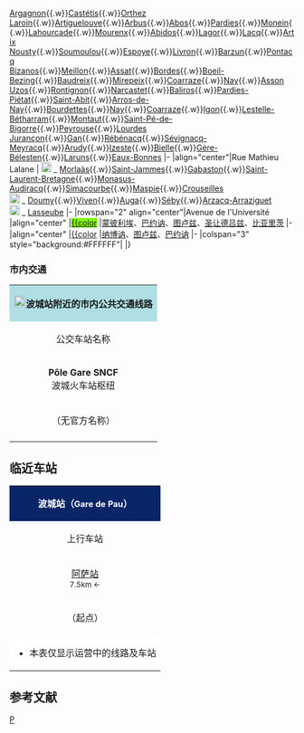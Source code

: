 {{noteTA
|G1=交通
|G2=法國地名
|1=zh-cn:公交;zh-tw:公車;zh-hk:巴士;zh-sg:巴士;zh-my:巴士;zh-mo:巴士;
|2=zh-hans:快速公交;zh-hk:巴士快速交通;zh-tw:快捷巴士;
}}
{{Infobox station
|symbol_right=[[File:_Sncf-logo.svg|32x32px]]
|name=波城站
|native_name=Gare de Pau
|native_name_lang=fr
|image=Gara de Pau.jpg
|caption=波城站的主站房
|borough={{FRA}}[[比利牛斯-大西洋省|比利牛斯-大西洋省]][[波城|波城]]
|address=Avenue Jean Biray, 64000 PAU
|coordinates={{coord|43|17|29|N|0|22|10|W|display=inline,title|scale:10000}}
|elevation=178
|architect=
|owned= [[File:_Sncf-logo.svg|32x32px]]
|opened=1863年3月4日
|closed=
|status=使用中
|operator= [[File:_Sncf-logo.svg|32x32px]]
|lines=[[图卢兹－巴约讷铁路|图卢兹－巴约讷铁路]]<br>{{link-fr|波城－康弗朗铁路|Ligne de Pau à Canfranc (frontière)}} 
|platforms=3
|tracks=4
|type=客运车站
|services=[[TGV|TGV]]<br>[[法国大区列车|TER]]<br>[[法国城际列车|INTERCITÉS]]
|passengers=739,761人次
|pass_year=2016年<ref>{{Cite web|url=https://ressources.data.sncf.com/explore/dataset/frequentation-gares/?sort=voyageurs_2014&q=pau|title=Fréquentation en gares|accessdate=2018-04-10|author=SNCF|date=|language=fr|publisher=SNCF Open Data|archive-date=2018-04-11|archive-url=https://web.archive.org/web/20180411111554/https://ressources.data.sncf.com/explore/dataset/frequentation-gares/?sort=voyageurs_2014&q=pau|dead-url=no}}</ref>
|pass_rank=a级
|other_services_collapsible=yes
|other_services={{Infobox|child=yes
|label1={{link-fr|波城城市公共交通|Transports en commun de Pau|IDELIS}}
|data1=[[波城城市公共交通|<span style="background:#00519E">{{color]] [[波城城市公共交通|<span style="background:#EE87B2">{{color]] [[波城城市公共交通|<span style="background:#9D9C8A">{{color]] [[波城城市公共交通|<span style="background:#5CC5ED">{{color]] [[波城城市公共交通|<span style="background:#172983">{{color]] [[波城城市公共交通|<span style="background:#C8B600">{{color]]<br>[[File:CH-Zusatztafel-Fussgänger.svg|7px]] _ [[波城城市公共交通|<span style="background:#65003E">{{color]]
|label2={{link-fr|比利牛斯-大西洋省城际客运|Transports 64|Transports 64}}
|data2=<span style="background:#E40090">{{color|#FFFFFF|801}}</span> <span style="background:#00A7F0">{{color|#FFFFFF|802}}</span> <span style="background:#DC143C">{{color|#FFFFFF|803}}</span> <span style="background:#FF7F50">{{color|#FFFFFF|804}}</span> <span style="background:#8A2BE2">{{color|#FFFFFF|805}}</span> <span style="background:#008000">{{color|#FFFFFF|806}}</span><br>[[File:CH-Zusatztafel-Fussgänger.svg|7px]][[File:Black_telephone_icon_from_DejaVu_Sans.svg|18px]] _ <span style="background:#48D1CC">{{color|#FFFFFF|821}}</span> <span style="background:#FF7320">{{color|#FFFFFF|822}}</span> <span style="background:#D20000">{{color|#FFFFFF|823}}</span>
|label3=
|data3=
|label4=
|data4=
|label5=
|data5=
|label6=
|data6=
|label7=[[File:CH-Zusatztafel-Fussgänger.svg|7px]] _ 
|data7=[[弗利克斯巴士|<span style="background:#7FFF00">{{color]]·[[Isilines|<span style="background:#ffffff">{{color]]·[[Ouibus|<span style="background:#FF1493">{{color]]
|label8=
|data8=
|label9=
|data9=
|label10=
|data10=
|label11=
|data11=
}}
}}
'''波城站'''（{{lang-fr|Gare de Pau}}），是法国的一个铁路车站，位于法国西南部城市，[[比利牛斯-大西洋省|比利牛斯-大西洋省]]的省会'''[[波城|波城]]'''。

==位置==

波城站位于市区的南部。车站大致呈东西走向，开口朝北。

由于其所在铁路线沿波城河（{{lang-fr|Gave de Pau}}）北岸延伸，而该河的河面又远低于两岸，因此波城站与波城市区之间有一道超过20米的"悬崖"。步行的乘客可乘坐波城站对面的缆车攀上此崖并进入波城市区。

== 停靠线路 ==

{{动态列表|最后更新时间：2018年4月10日。本章节内容仅供参考，不排除因施工或罢工而引发的临时性变更。欢迎修正和补充}}

以下列车线路在波城站停靠<ref>{{Cite web|url=http://www.sncf.com/fr/gare/horaires/pau|title=波城站实时列车时刻表|accessdate=2018-04-10|author=SNCF|date=|language=法语|publisher=SNCF|archive-date=2017-12-31|archive-url=https://web.archive.org/web/20171231054554/http://www.sncf.com/fr/gare/horaires/pau|dead-url=no}}</ref>：

{| class="wikitable mw-collapsible" 
|colspan="5" style="background:#0000FF" align="center" |[[File:Sncf-logo.svg|28x28px]] {{color|#FFFFFF|'''波城站列车线路表'''}}
|-
!style="background:#B0C4DE"| 线路
!style="background:#B0C4DE"|车种
!style="background:#B0C4DE"|上一站
!style="background:#B0C4DE"|下一站
!style="background:#B0C4DE"|大致运行频率{{noteTag|name=noteA}}
|-
|[[塔布站|塔布]]—[[巴黎蒙帕纳斯站|巴黎]]
| rowspan="1" align="center" |'''[[TGV|TGV]]'''
|[[卢尔德站|卢尔德]]
|[[奥尔特茨站|奥尔特茨]]/[[达克斯站|达克斯]]
|每天4趟左右
|-
|[[图卢兹马塔比欧站|图卢兹]]—[[巴约讷站|巴约讷]]
| rowspan="1" align="center" |'''[[法国城际列车|INTERCITÉS]]'''
|[[卢尔德站|卢尔德]]
|[[奥尔泰兹站|奥尔泰兹]]
|每天3~4趟
|-
|[[图卢兹马塔比欧站|图卢兹]]—'''波城'''
| rowspan="6" align="center"|'''[[法国大区列车|TER]]'''
|[[科阿拉兹奈站|科阿拉兹-奈]]
|（终点）
|每天3趟左右
|-
|[[塔布站|塔布]]—[[达克斯站|达克斯]]/[[巴约讷站|巴约讷]]
|[[科阿拉兹奈站|科阿拉兹-奈]]/[[阿萨站|阿萨]]
|[[阿尔提站|阿尔提]]
|每天1~2趟
|-
|[[塔布站|塔布]]→[[波尔多圣让站|波尔多]]
|[[科阿拉兹奈站|科阿拉兹-奈]]
|[[阿尔提站|阿尔提]]
|每天1趟（单向）{{noteTag|name=noteB}}
|-
|'''波城'''—[[达克斯站|达克斯]]
|（起点）
|[[阿尔提站|阿尔提]]
|每天3~6趟
|-
|'''波城'''—[[巴约讷站|巴约讷]]
|（起点）
|[[阿尔提站|阿尔提]]
|每天2~3趟
|-
|'''波城'''—[[伯杜站|伯杜]]
|（起点）
|[[王子架站|王子架]]
|每天5~8趟
|-
|colspan="5" style="background:#FFFFFF"|{{noteFoot|1=
{{noteTag|name=noteA|1=在本栏中，往返1次为"1趟"；除特别标明外，其数据仅工作日有效，周末及节假日列车数量可能会减少}}
{{noteTag|name=noteB|1=周末及节假日停运}}
}}
|}
==配套交通==
===长途客车===

波城站对应的大巴车上下车地点位于车站前方的公交车站处。

{| class="wikitable mw-collapsible" 
|colspan="3" align="center"  style="background:#D3D3D3" |[[File:BSicon_BUS.svg|24x24px]]'''停靠波城的大巴车'''
|-
!align="center" |上下车地点
!align="center" |运营单位
!align="center" style="margin: 0 auto; width:42em;"|主要目的地{{noteTag|name=noteA}}
|-
| rowspan="3" align="center" |波城站前方
|align="center" |大区城际客运<br>Car Midi-Pyrénées
|[[塔布|塔布]]{{.w}}[[蒙德马桑|蒙德马桑]]{{.w}}[[阿让|阿让]]{{noteTag|name=noteB}}
|-
|align="center" |[[SNCF|SNCF]]
|（''当某条铁路线施工或罢工时，SNCF可能会提供途径该线路沿途站点的大巴车''{{noteTag|name=noteB}}）
|-
|rowspan="2" align="center" |{{link-fr|比利牛斯-大西洋省城际客运|Transport 64}}<br>Transport 64<ref>{{Cite web|url=http://www.transports64.fr/IMG/pdf/plan_reseau_transports64.pdf|title=比利牛斯-大西洋省城际客运线路地图查询|accessdate=2016-06-12|author=比利牛斯-大西洋省城际客运公司|date=|language=法语|publisher=|archive-url=https://web.archive.org/web/20160418052310/http://www.transports64.fr/IMG/pdf/plan_reseau_transports64.pdf|archive-date=2016-04-18|dead-url=yes}}</ref>{{noteTag|name=noteC}}
|
<span style="background:#E40090">{{color|#FFFFFF|801}}</span> [[比莱尔|Billère]]{{.w}}[[莱斯卡|Lescar]]{{.w}}[[波埃德莱斯卡|Poey-de-Lescar]]{{.w}}[[当甘|Denguin]]{{.w}}[[拉巴斯提德塞泽拉克|Labastide-Cézéracq]]{{.w}}[[阿尔提克斯|Artix]]{{.w}}[[拉克_(比利牛斯-大西洋省)|Lacq]]{{.w}}[[蒙_(比利牛斯-大西洋省)|Mont]]{{.w}}[[阿尔加尼翁|Argagnon]]{{.w}}[[卡斯泰提|Castétis]]{{.w}}[[奥尔泰兹|Orthez]]<br>
<span style="background:#00A7F0">{{color|#FFFFFF|802}}</span> [[拉欢|Laroin]]{{.w}}[[阿尔提格卢夫|Artiguelouve]]{{.w}}[[阿尔比斯|Arbus]]{{.w}}[[阿波斯|Abos]]{{.w}}[[帕尔迪_(比利牛斯-大西洋省)|Pardies]]{{.w}}[[莫南|Monein]]{{.w}}[[洛尔卡德|Lahourcade]]{{.w}}[[穆朗斯|Mourenx]]{{.w}}[[阿比多|Abidos]]{{.w}}[[拉戈尔_(比利牛斯-大西洋省)|Lagor]]{{.w}}[[拉克_(比利牛斯-大西洋省)|Lacq]]{{.w}}[[阿尔提克斯|Artix]]<br>
<span style="background:#DC143C">{{color|#FFFFFF|803}}</span> [[努斯提|Nousty]]{{.w}}[[苏穆卢|Soumoulou]]{{.w}}[[埃斯波埃|Espoye]]{{.w}}[[利夫龙|Livron]]{{.w}}[[巴尔赞|Barzun]]{{.w}}[[蓬塔克|Pontacq]]<br>
<span style="background:#FF7F50">{{color|#FFFFFF|804}}</span> [[比扎诺斯|Bizanos]]{{.w}}[[梅永|Meillon]]{{.w}}[[阿萨_(比利牛斯-大西洋省)|Assat]]{{.w}}[[博尔德_(比利牛斯-大西洋省)|Bordes]]{{.w}}[[博埃伊伯金|Boeil-Bezing]]{{.w}}[[博德雷_(比利牛斯-大西洋省)|Baudreix]]{{.w}}[[米尔佩|Mirepeix]]{{.w}}[[科阿拉兹_(比利牛斯-大西洋省)|Coarraze]]{{.w}}[[奈_(比利牛斯-大西洋省)|Nay]]{{.w}}[[阿松_(比利牛斯-大西洋省)|Asson]]<br>
<span style="background:#8A2BE2">{{color|#FFFFFF|805}}</span> [[于佐|Uzos]]{{.w}}[[龙提尼翁|Rontignon]]{{.w}}[[纳尔卡斯泰|Narcastet]]{{.w}}[[巴利罗斯|Baliros]]{{.w}}[[帕尔迪皮耶塔|Pardies-Piétat]]{{.w}}[[圣阿比|Saint-Abit]]{{.w}}[[阿罗斯德奈|Arros-de-Nay]]{{.w}}[[布尔代特|Bourdettes]]{{.w}}[[奈_(比利牛斯-大西洋省)|Nay]]{{.w}}[[科阿拉兹_(比利牛斯-大西洋省)|Coarraze]]{{.w}}[[伊贡|Igon]]{{.w}}[[雷斯泰勒贝塔朗|Lestelle-Bétharram]]{{.w}}[[蒙托_(比利牛斯-大西洋省)|Montaut]]{{.w}}[[圣佩德比戈尔|Saint-Pé-de-Bigorre]]{{.w}}[[佩鲁斯_(上比利牛斯省)|Peyrouse]]{{.w}}[[卢尔德|Lourdes]]<br>
<span style="background:#008000">{{color|#FFFFFF|806}}</span> [[朱朗松|Jurançon]]{{.w}}[[冈|Gan]]{{.w}}[[雷贝纳克|Rébénacq]]{{.w}}[[塞维尼亚克梅拉克|Sévignacq-Meyracq]]{{.w}}[[阿吕迪|Arudy]]{{.w}}[[伊泽斯特|Izeste]]{{.w}}[[比耶伊|Bielle]]{{.w}}[[热尔贝莱斯唐|Gère-Bélesten]]{{.w}}[[拉兰_(比利牛斯-大西洋省)|Laruns]]{{.w}}[[欧波讷|Eaux-Bonnes]]
|-
|align="center"|Rue Mathieu Lalane{{noteTag|name=noteD}}
|
[[File:Black_telephone_icon_from_DejaVu_Sans.svg|18px]] _ <span style="background:#48D1CC">{{color|#FFFFFF|821}}</span> [[莫尔拉斯|Morlaàs]]{{.w}}[[圣让姆|Saint-Jammes]]{{.w}}[[加巴斯通|Gabaston]]{{.w}}[[圣洛朗布列塔尼|Saint-Laurent-Bretagne]]{{.w}}[[莫纳叙欧迪拉克|Monasus-Audiracq]]{{.w}}[[西马库尔布|Simacourbe]]{{.w}}[[马斯皮拉龙盖尔瑞亚克|Maspie]]{{.w}}[[克鲁塞伊|Crouseilles]]<br>
[[File:Black_telephone_icon_from_DejaVu_Sans.svg|18px]] _ <span style="background:#FF7320">{{color|#FFFFFF|822}}</span> [[杜米|Doumy]]{{.w}}[[维旺_(比利牛斯-大西洋省)|Viven]]{{.w}}[[欧加|Auga]]{{.w}}[[塞比|Séby]]{{.w}}[[阿尔扎克阿拉济盖|Arzacq-Arraziguet]]<br>
[[File:Black_telephone_icon_from_DejaVu_Sans.svg|18px]] _ <span style="background:#D20000">{{color|#FFFFFF|823}}</span> [[拉瑟布|Lasseube]]
|-
|rowspan="2" align="center"|Avenue de l'Université{{noteTag|name=noteE}}
|align="center" |[[弗利克斯巴士|<span style="background:#7FFF00">{{color]]
|[[蒙彼利埃|蒙彼利埃]]、[[巴约讷|巴约讷]]、[[图卢兹|图卢兹]]、[[圣让德吕兹|圣让德吕兹]]、[[比亚里茨|比亚里茨]]
|-
|align="center" |[[Isilines|<span style="background:#ffffff">{{color]]
|[[纳博讷|纳博讷]]、[[图卢兹|图卢兹]]、[[巴约讷站|巴约讷]]
|-
|colspan="3" style="background:#FFFFFF"|{{noteFoot|1=
{{noteTag|name=noteA|1=本栏不包括可以联程中转前往的目的地}}
{{noteTag|name=noteB|1=其车票可与SNCF的同线路车票通用}}
{{noteTag|name=noteC|1=[http://www.transports64.fr/Horaires-194 部分城际客运线路仅周一至五开行]}}
{{noteTag|name=noteD|1=位于波城站东北大约600米，可从波城站乘坐公交T2路、P5路、P11路、P20路、P22路或P23路，在"Pôle Bosquet"站下车即可}}
{{noteTag|name=noteE|1=位于波城站北侧大约3公里，可从波城站乘坐公交T2路，在"Commune de Paris"站下车即可}}
}}
|}

===市内交通===

{| class="wikitable mw-collapsible" 
|colspan="3" align="center" style="background:#AFDFE4"|[[File:Bus-logo.svg|21x21px]]'''波城站附近的市内公共交通线路'''
|-
!align="center" |公交车站名称
!align="center" |位置
!align="center" |停靠线路{{noteTag|name=noteA}}<ref>{{Cite web|url=http://reseau-idelis.com/upload/plans/STAP-plan_general_oct2015.pdf|title=波城市区公交线路地图查询|accessdate=2016-06-12|author=IDELIS（波城城市公共交通公司）|date=|language=法语|publisher=IDELIS|deadurl=yes|archiveurl=https://web.archive.org/web/20160506163728/http://reseau-idelis.com/upload/plans/STAP-plan_general_oct2015.pdf|archivedate=2016-05-06}}</ref>
|-
|'''Pôle Gare SNCF'''<br>波城火车站枢纽
|车站正前方大约50米
|
[[波城城市公共交通|<span style="background:#00519E">{{color]] '''[[朱朗松|朱朗松]]'''-职高 ↔ '''[[波城|波城]]'''-中心医院{{noteTag|name=noteB}} <br>
[[波城城市公共交通|<span style="background:#EE87B2">{{color]] '''[[波城|波城]]'''-泽尼特 ↔ '''[[马泽尔勒宗|马泽尔勒宗]]'''-拉里乌<br>
[[波城城市公共交通|<span style="background:#9D9C8A">{{color]] '''[[波城|波城]]'''-布斯凯枢纽↔ '''[[冈|冈]]'''-市政府 <br>
[[波城城市公共交通|<span style="background:#5CC5ED">{{color]] '''[[波城|波城]]'''-火车站枢纽 ↔ '''[[于赞|于赞]]'''-{{link-fr|波城比利牛斯机场|Aéroport de Pau-Pyrénées|机场}} <br>
[[波城城市公共交通|<span style="background:#172983">{{color]] '''[[波城|波城]]'''-火车站枢纽 ↔ '''[[莫尔拉斯|莫尔拉斯]]'''-{{link-fr|莫尔拉斯地区公共社区|Communauté de communes du Pays de Morlaàs|公共社区}} <br>
[[波城城市公共交通|<span style="background:#C8B600">{{color]] '''[[波城|波城]]'''-布斯凯枢纽 ↔ '''[[阿勒西|阿勒西]]'''-诊疗中心
|-
|（无官方名称）
|车站正前方大约80米
|[[波城城市公共交通|<span style="background:#65003E">{{color]]（波城缆车）
|-
|colspan="3" style="background:#FFFFFF"|{{noteFoot|1=
{{noteTag|name=noteA|1=除<span style="background:#00519E">{{color|#FFFFFF|'''T2'''}}</span>外，所有公交线路在周日及节假日均停运}}
{{noteTag|name=noteB|1=每年五月一日停运}}
}}
|}

==临近车站==

{|class="wikitable mw-collapsible" style="margin: 0 auto; width:42em;"
|colspan="3" style="background:#082567;color:#FFFFFF" align="center"|'''波城站（<span style="font-size:11pt;">Gare de Pau</span>）'''
|-
!上行车站
!线路
!下行车站
|-
|align="center" |[[阿萨站|阿萨站]]<br><span style="font-size:small">7.5km ←</span>
|align="center" |'''[[图卢兹－巴约讷铁路|图卢兹－巴约讷铁路]]'''
|align="center" |[[阿尔提站|阿尔提站]]<br><span style="font-size:small">→ 20.3km</span>
|-
|align="center" |（起点）
|align="center" |'''{{link-fr|波城－康弗朗铁路|Ligne de Pau à Canfranc (frontière)}}'''
|align="center" |[[王子架站|王子架站]]<br><span style="font-size:small">→ 1.3km</span>
|-
|colspan="3" style="background:#FFFFFF"|
*本表仅显示运营中的线路及车站
|}

== 参考文献 ==
{{Reflist}}

{{法国主要火车站列表}}

[[Category:比利牛斯-大西洋省鐵路車站|P]]